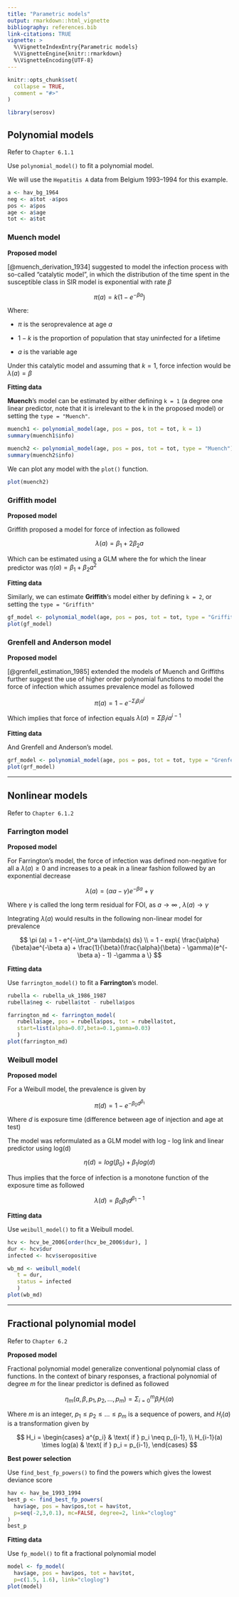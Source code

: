 ```yaml
---
title: "Parametric models"
output: rmarkdown::html_vignette
bibliography: references.bib
link-citations: TRUE
vignette: >
  %\VignetteIndexEntry{Parametric models}
  %\VignetteEngine{knitr::rmarkdown}
  %\VignetteEncoding{UTF-8}
---
```


```r
knitr::opts_chunk$set(
  collapse = TRUE,
  comment = "#>"
)
```

```r
library(serosv)
```

## Polynomial models

Refer to `Chapter 6.1.1`

Use `polynomial_model()` to fit a polynomial model.

We will use the `Hepatitis A` data from Belgium 1993--1994 for this example.

```r
a <- hav_bg_1964
neg <- a$tot -a$pos
pos <- a$pos
age <- a$age
tot <- a$tot
```

### Muench model

**Proposed model**

[@muench_derivation_1934] suggested to model the infection process with so-called "catalytic model", in which the distribution of the time spent in the susceptible class in SIR model is exponential with rate $\beta$

$$
\pi(a) = k(1 - e^{-\beta a} )
$$

Where:

-   $\pi$ is the seroprevalence at age $a$

<!-- -->

-   $1 - k$ is the proportion of population that stay uninfected for a lifetime

-   $a$ is the variable age

Under this catalytic model and assuming that $k = 1$, force infection would be $\lambda(a) = \beta$

**Fitting data**

**Muench**'s model can be estimated by either defining `k = 1` (a degree one linear predictor, note that it is irrelevant to the k in the proposed model) or setting the `type = "Muench"`.

```r
muench1 <- polynomial_model(age, pos = pos, tot = tot, k = 1)
summary(muench1$info)

muench2 <- polynomial_model(age, pos = pos, tot = tot, type = "Muench")
summary(muench2$info)
```

We can plot any model with the `plot()` function.

```r
plot(muench2) 
```

### Griffith model

**Proposed model**

Griffith proposed a model for force of infection as followed

$$
 \lambda(a) = \beta_1 + 2\beta_2a  
$$

Which can be estimated using a GLM where the for which the linear predictor was $\eta(a) = \beta_1 + \beta_2a^{2}$

**Fitting data**

Similarly, we can estimate **Griffith**'s model either by defining `k = 2`, or setting the `type = "Griffith"`

```r
gf_model <- polynomial_model(age, pos = pos, tot = tot, type = "Griffith")
plot(gf_model)
```

### Grenfell and Anderson model

**Proposed model**

[@grenfell_estimation_1985] extended the models of Muench and Griffiths further suggest the use of higher order polynomial functions to model the force of infection which assumes prevalence model as followed

$$
\pi(a)  = 1 - e^{-\Sigma_i \beta_i a^i}
$$

Which implies that force of infection equals $\lambda(a) = \Sigma \beta_i i a^{i-1}$

**Fitting data**

And Grenfell and Anderson's model.

```r
grf_model <- polynomial_model(age, pos = pos, tot = tot, type = "Grenfell")
plot(grf_model)
```

------------------------------------------------------------------------

## Nonlinear models

Refer to `Chapter 6.1.2`

### Farrington model

**Proposed model**

For Farrington's model, the force of infection was defined non-negative for all a $\lambda(a) \geq 0$ and increases to a peak in a linear fashion followed by an exponential decrease

$$
\lambda(a) = (\alpha a - \gamma)e^{-\beta a} + \gamma
$$

Where $\gamma$ is called the long term residual for FOI, as $a \rightarrow \infty$ , $\lambda (a) \rightarrow \gamma$

Integrating $\lambda(a)$ would results in the following non-linear model for prevalence

$$
\pi (a) = 1 - e^{-\int_0^a \lambda(s) ds} \\ = 1 - exp\{ \frac{\alpha}{\beta}ae^{-\beta a} + \frac{1}{\beta}(\frac{\alpha}{\beta} - \gamma)(e^{-\beta a} - 1) -\gamma a \}
$$

**Fitting data**

Use `farrington_model()` to fit a **Farrington**'s model.

```r
rubella <- rubella_uk_1986_1987
rubella$neg <- rubella$tot - rubella$pos

farrington_md <- farrington_model(
   rubella$age, pos = rubella$pos, tot = rubella$tot,
   start=list(alpha=0.07,beta=0.1,gamma=0.03)
   )
plot(farrington_md)
```

### Weibull model

**Proposed model**

For a Weibull model, the prevalence is given by

$$
\pi (d) = 1 - e^{ - \beta_0 d ^ {\beta_1}} 
$$

Where $d$ is exposure time (difference between age of injection and age at test)

The model was reformulated as a GLM model with log - log link and linear predictor using log(d)

$$\eta(d) = log(\beta_0) + \beta_1 log(d)$$

Thus implies that the force of infection is a monotone function of the exposure time as followed

$$
\lambda(d) = \beta_0 \beta_1 d^{\beta_1 - 1}
$$

**Fitting data**

Use `weibull_model()` to fit a Weibull model.

```r
hcv <- hcv_be_2006[order(hcv_be_2006$dur), ]
dur <- hcv$dur
infected <- hcv$seropositive

wb_md <- weibull_model(
   t = dur,
   status = infected
   )
plot(wb_md) 
```

------------------------------------------------------------------------

## Fractional polynomial model

Refer to `Chapter 6.2`

**Proposed model**

Fractional polynomial model generalize conventional polynomial class of functions. In the context of binary responses, a fractional polynomial of degree $m$ for the linear predictor is defined as followed

$$
\eta_m(a, \beta, p_1, p_2, ...,p_m) = \Sigma^m_{i=0} \beta_i H_i(a)
$$

Where $m$ is an integer, $p_1 \le p_2 \le... \le p_m$ is a sequence of powers, and $H_i(a)$ is a transformation given by

$$
H_i = \begin{cases}
 a^{p_i} & \text{ if } p_i \neq p_{i-1},
 \\ H_{i-1}(a) \times log(a)  & \text{ if } p_i = p_{i-1},
\end{cases}
$$

**Best power selection**

Use `find_best_fp_powers()` to find the powers which gives the lowest deviance score

```r
hav <- hav_be_1993_1994
best_p <- find_best_fp_powers(
  hav$age, pos = hav$pos,tot = hav$tot,
  p=seq(-2,3,0.1), mc=FALSE, degree=2, link="cloglog"
)
best_p
```

**Fitting data**

Use `fp_model()` to fit a fractional polynomial model

```r
model <- fp_model(
  hav$age, pos = hav$pos, tot = hav$tot,
  p=c(1.5, 1.6), link="cloglog")
plot(model)
```
